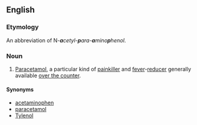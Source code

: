 {{wikipedia|paracetamol}}
==English==
===Etymology===
An abbreviation of N''-'''a'''cetyl-'''p'''ara-'''a'''mino'''p'''henol''.

===Noun===
{{en-noun|-}}

# {{pharmaceutical drug}} [[paracetamol|Paracetamol]], a particular kind of [[painkiller]] and [[fever]]-[[reducer]] generally available [[over the counter]].
====Synonyms====
*[[acetaminophen]]
*[[paracetamol]]
*[[Tylenol]]
{{anagrams:en/aapp}}